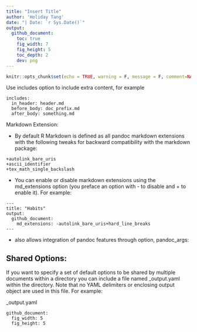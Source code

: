 ```yaml
---
title: "Insert Title"
author: 'Holiday Tang'
date: "| Date: `r Sys.Date()`"
output:
  github_document:
    toc: true
    fig_width: 7
    fig_height: 5
    toc_depth: 2
    dev: png
---
```


```r
knitr::opts_chunk$set(echo = TRUE, warning = F, message = F, comment=NA)
```

Use includes option to include extra content, for example

```
includes:
  in_header: header.md
  before_body: doc_prefix.md
  after_body: something.md
```

Markdown Extension:

* By default R Markdown is defined as all pandoc markdown extensions with the following tweaks for backward compatibility with the markdown package:

```
+autolink_bare_uris
+ascii_identifier
+tex_math_single_backslash
```

* You can enable or disable markdown extensions using the md_extensions option (you preface an option with - to disable and + to enable it). For example:

```
---
title: "Habits"
output:
  github_document:
    md_extensions: -autolink_bare_uris+hard_line_breaks
---
```

* also allows integration of pandoc features through option, pandoc_args:


## Shared Options:

If you want to specify a set of default options to be shared by multiple documents within a directory you can include a file named _output.yaml within the directory. Note that no YAML delimiters or enclosing output object are used in this file. For example:

_output.yaml

```
github_document:
  fig_width: 5
  fig_height: 5
```


